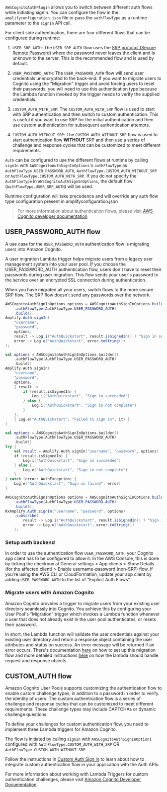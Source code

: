 `AWSCognitoAuthPlugin` allows you to switch between different auth flows while initiating signIn. You can configure the flow in the `amplifyconfiguration.json` file or pass the `authFlowType` as a runtime parameter to the `signIn` API call.

For client side authentication, there are four different flows that can be configured during runtime:

1. `USER_SRP_AUTH`: The `USER_SRP_AUTH` flow uses the [SRP protocol (Secure Remote Password)](https://en.wikipedia.org/wiki/Secure_Remote_Password_protocol) where the password never leaves the client and is unknown to the server. This is the recommended flow and is used by default.

2. `USER_PASSWORD_AUTH`: The `USER_PASSWORD_AUTH` flow will send user credentials unencrypted to the back-end. If you want to migrate users to Cognito using the "Migration" trigger and avoid forcing users to reset their passwords, you will need to use this authentication type because the Lambda function invoked by the trigger needs to verify the supplied credentials.

3. `CUSTOM_AUTH_WITH_SRP`: The `CUSTOM_AUTH_WITH_SRP` flow is used to start with SRP authentication and then switch to custom authentication. This is useful if you want to use SRP for the initial authentication and then use custom authentication for subsequent authentication attempts.

4. `CUSTOM_AUTH_WITHOUT_SRP`: The `CUSTOM_AUTH_WITHOUT_SRP` flow is used to start authentication flow **WITHOUT** SRP and then use a series of challenge and response cycles that can be customized to meet different requirements.

`Auth` can be configured to use the different flows at runtime by calling `signIn` with `AWSCognitoAuthSignInOptions`'s `authFlowType` as `AuthFlowType.USER_PASSWORD_AUTH`, `AuthFlowType.CUSTOM_AUTH_WITHOUT_SRP` or `AuthFlowType.CUSTOM_AUTH_WITH_SRP`. If you do not specify the `AuthFlowType` in `AWSCognitoAuthSignInOptions`, the default flow (`AuthFlowType.USER_SRP_AUTH`) will be used.

<Callout>

Runtime configuration will take precedence and will override any auth flow type configuration present in amplifyconfiguration.json

</Callout>

> For more information about authentication flows, please visit [AWS Cognito developer documentation](https://docs.aws.amazon.com/cognito/latest/developerguide/amazon-cognito-user-pools-authentication-flow.html#amazon-cognito-user-pools-custom-authentication-flow)

## USER_PASSWORD_AUTH flow

A use case for the `USER_PASSWORD_AUTH` authentication flow is migrating users into Amazon Cognito.

A user migration Lambda trigger helps migrate users from a legacy user management system into your user pool. If you choose the USER_PASSWORD_AUTH authentication flow, users don't have to reset their passwords during user migration. This flow sends your user's password to the service over an encrypted SSL connection during authentication.

When you have migrated all your users, switch flows to the more secure SRP flow. The SRP flow doesn't send any passwords over the network.

<BlockSwitcher>

<Block name="Java">

```java
AWSCognitoAuthSignInOptions options = AWSCognitoAuthSignInOptions.builder()
    .authFlowType(AuthFlowType.USER_PASSWORD_AUTH)
    .build();
Amplify.Auth.signIn(
    "username",
    "password",
    options,
    result -> Log.i("AuthQuickstart", result.isSignedIn() ? "Sign in succeeded" : "Sign in not complete"),
    error -> Log.e("AuthQuickstart", error.toString())
);
```

</Block>

<Block name="Kotlin - Callbacks">

```kotlin
val options = AWSCognitoAuthSignInOptions.builder()
    .authFlowType(AuthFlowType.USER_PASSWORD_AUTH)
    .build()
Amplify.Auth.signIn(
    "username",
    "password",
    options,
    { result ->
        if (result.isSignedIn) {
            Log.i("AuthQuickstart", "Sign in succeeded")
        } else {
            Log.i("AuthQuickstart", "Sign in not complete")
        }
    },
    { Log.e("AuthQuickstart", "Failed to sign in", it) }
)
```

</Block>
<Block name="Kotlin - Coroutines">

```kotlin
val options = AWSCognitoAuthSignInOptions.builder()
    .authFlowType(AuthFlowType.USER_PASSWORD_AUTH)
    .build()
try {
    val result = Amplify.Auth.signIn("username", "password", options)
    if (result.isSignedIn) {
        Log.i("AuthQuickstart", "Sign in succeeded")
    } else {
        Log.e("AuthQuickstart", "Sign in not complete")
    }
} catch (error: AuthException) {
    Log.e("AuthQuickstart", "Sign in failed", error)
}
```

</Block>
<Block name="RxJava">

```java
AWSCognitoAuthSignInOptions options = AWSCognitoAuthSignInOptions.builder()
    .authFlowType(AuthFlowType.USER_PASSWORD_AUTH)
    .build();
RxAmplify.Auth.signIn("username", "password", options)
    .subscribe(
        result -> Log.i("AuthQuickstart", result.isSignedIn() ? "Sign in succeeded" : "Sign in not complete"),
        error -> Log.e("AuthQuickstart", error.toString())
    );
```

</Block>
</BlockSwitcher>

### Setup auth backend

In order to use the authentication flow `USER_PASSWORD_AUTH`, your Cognito app client has to be configured to allow it. In the AWS Console, this is done by ticking the checkbox at General settings > App clients > Show Details (for the affected client) > Enable username-password (non-SRP) flow. If you're using the AWS CLI or CloudFormation, update your app client by adding `USER_PASSWORD_AUTH` to the list of "Explicit Auth Flows".

### Migrate users with Amazon Cognito

Amazon Cognito provides a trigger to migrate users from your existing user directory seamlessly into Cognito. You achieve this by configuring your User Pool's "Migration" trigger which invokes a Lambda function whenever a user that does not already exist in the user pool authenticates, or resets their password.

In short, the Lambda function will validate the user credentials against your existing user directory and return a response object containing the user attributes and status on success. An error message will be returned if an error occurs. There's documentation [here](https://docs.aws.amazon.com/cognito/latest/developerguide/cognito-user-pools-import-using-lambda.html) on how to set up this migration flow and more detailed instructions [here](https://docs.aws.amazon.com/cognito/latest/developerguide/user-pool-lambda-migrate-user.html#cognito-user-pools-lambda-trigger-syntax-user-migration) on how the lambda should handle request and response objects.

## CUSTOM_AUTH flow

Amazon Cognito User Pools supports customizing the authentication flow to enable custom challenge types, in addition to a password in order to verify the identity of users. The custom authentication flow is a series of challenge and response cycles that can be customized to meet different requirements. These challenge types may include CAPTCHAs or dynamic challenge questions.

To define your challenges for custom authentication flow, you need to implement three Lambda triggers for Amazon Cognito.

The flow is initiated by calling `signIn` with `AWSCognitoAuthSignInOptions` configured with `AuthFlowType.CUSTOM_AUTH_WITH_SRP` OR `AuthFlowType.CUSTOM_AUTH_WITHOUT_SRP`.

Follow the instructions in [Custom Auth Sign In](/[platform]/build-a-backend/auth/sign-in-custom-flow/) to learn about how to integrate custom authentication flow in your application with the Auth APIs.

<Callout>

For more information about working with Lambda Triggers for custom authentication challenges, please visit [Amazon Cognito Developer Documentation](https://docs.aws.amazon.com/cognito/latest/developerguide/user-pool-lambda-challenge.html).

</Callout>
